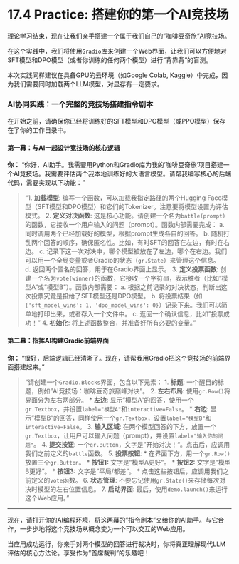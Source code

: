 # 17.4 Practice: 搭建你的第一个AI竞技场

理论学习结束，现在让我们亲手搭建一个属于我们自己的"咖啡豆奇旅"AI竞技场。

在这个实践中，我们将使用`Gradio`库来创建一个Web界面，让我们可以方便地对SFT模型和DPO模型（或者你训练的任何两个模型）进行"背靠背"的盲测。

::: {.callout-caution title="资源提示"}
本次实践同样建议在具备GPU的云环境（如Google Colab, Kaggle）中完成，因为我们需要同时加载两个LLM模型，对显存有一定要求。
:::

### AI协同实践：一个完整的竞技场搭建指令剧本

在开始之前，请确保你已经将训练好的SFT模型和DPO模型（或PPO模型）保存在了你的工作目录中。

#### 第一幕：与AI一起设计竞技场的核心逻辑

::: {.callout-note title="第一步：请求AI编写竞技场后端代码" icon="fas fa-cogs"}

**你：** "你好，AI助手。我需要用Python和Gradio库为我的'咖啡豆奇旅'项目搭建一个AI竞技场。我需要评估两个我本地训练好的大语言模型。请帮我编写核心的后端代码，需要实现以下功能："

> "1.  **加载模型**: 编写一个函数，可以加载我指定路径的两个Hugging Face模型（SFT模型和DPO模型）和它们的Tokenizer。注意要将模型设置为评估模式。
> 2.  **定义对决函数**: 这是核心功能。请创建一个名为`battle(prompt)`的函数，它接收一个用户输入的问题（prompt）。函数内部需要完成：
>     a.  同时调用两个已经加载好的模型，根据prompt生成各自的回答。
>     b.  随机打乱两个回答的顺序，确保匿名性。比如，有时SFT的回答在左边，有时在右边。
>     c.  记录下这一次对决中，哪个模型被放在了左边，哪个在右边。我们可以用一个全局变量或者Gradio的状态（`gr.State`）来管理这个信息。
>     d.  返回两个匿名的回答，用于在Gradio界面上显示。
> 3.  **定义投票函数**: 创建一个名为`vote(winner)`的函数，它接收一个字符串，表示胜者（比如"模型A"或"模型B"）。函数内部需要：
>     a.  根据之前记录的对决状态，判断出这次投票究竟是投给了SFT模型还是DPO模型。
>     b.  将投票结果（如 `{'sft_model_wins': 1, 'dpo_model_wins': 0}`）记录下来。我们可以简单地打印出来，或者存入一个文件中。
>     c.  返回一个确认信息，比如"投票成功！"
> 4.  **初始化**: 将上述函数整合，并准备好所有必要的变量。"
:::

#### 第二幕：指挥AI构建Gradio前端界面

::: {.callout-note title="第二步：请求AI编写Gradio界面代码" icon="fas fa-desktop"}
**你：** "很好，后端逻辑已经清晰了。现在，请帮我用Gradio把这个竞技场的前端界面搭建起来。"

> "请创建一个`Gradio.Blocks`界面，包含以下元素：
> 1.  **标题**: 一个醒目的标题，例如"AI竞技场：咖啡豆奇旅巅峰对决"。
> 2.  **左右布局**: 使用`gr.Row()`将界面分为左右两部分。
>     *   **左边**: 显示"模型A"的回答，使用一个`gr.Textbox`，并设置`label="模型A"`和`interactive=False`。
>     *   **右边**: 显示"模型B"的回答，同样使用一个`gr.Textbox`，设置`label="模型B"`和`interactive=False`。
> 3.  **输入区域**: 在两个模型回答的下方，放置一个`gr.Textbox`，让用户可以输入问题（prompt），并设置`label="输入你的问题"`。
> 4.  **提交按钮**: 一个`gr.Button`，文字是"开始对决！"。点击后，应调用我们之前定义的`battle`函数。
> 5.  **投票按钮**:
>     *   在界面下方，用一个`gr.Row()`放置三个`gr.Button`。
>     *   **按钮1:** 文字是"模型A更好"。
>     *   **按钮2:** 文字是"模型B更好"。
>     *   **按钮3:** 文字是"平局/都差"。
>     *   点击这些按钮后，应调用我们之前定义的`vote`函数。
> 6.  **状态管理**: 不要忘记使用`gr.State()`来存储每次对决时模型的左右位置信息。
> 7.  **启动界面**: 最后，使用`demo.launch()`来运行这个Web应用。"
:::

---

现在，请打开你的AI编程环境，将这两幕的"指令剧本"交给你的AI助手。与它合作，一步步地将这个竞技场从概念变为一个可以交互的Web应用。

当应用成功运行，你亲手对两个模型的回答进行裁决时，你将真正理解现代LLM评估的核心方法论。享受作为"首席裁判"的乐趣吧！ 